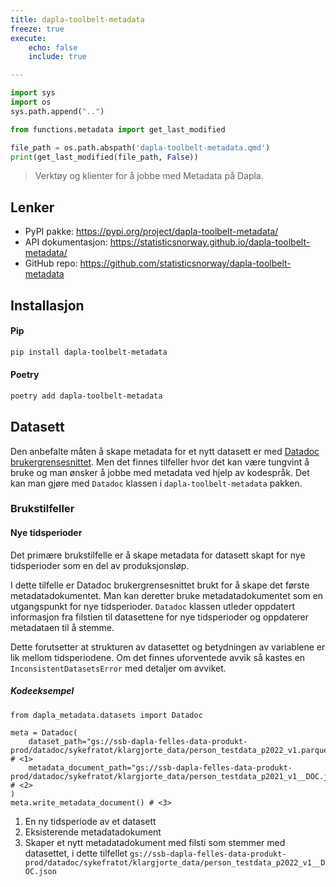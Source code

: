 ```yaml
---
title: dapla-toolbelt-metadata
freeze: true
execute:
    echo: false
    include: true

---
```


```python
import sys
import os
sys.path.append("..")

from functions.metadata import get_last_modified

file_path = os.path.abspath('dapla-toolbelt-metadata.qmd')
print(get_last_modified(file_path, False))
```

> Verktøy og klienter for å jobbe med Metadata på Dapla.

## Lenker

- PyPI pakke: <https://pypi.org/project/dapla-toolbelt-metadata/>
- API dokumentasjon: <https://statisticsnorway.github.io/dapla-toolbelt-metadata/>
- GitHub repo: <https://github.com/statisticsnorway/dapla-toolbelt-metadata>

## Installasjon

#### Pip

```.bash
pip install dapla-toolbelt-metadata
```

#### Poetry

```.bash
poetry add dapla-toolbelt-metadata
```

## Datasett

Den anbefalte måten å skape metadata for et nytt datasett er med [Datadoc brukergrensesnittet](./datadoc.qmd). Men det finnes tilfeller hvor det kan være tungvint å bruke og man ønsker å jobbe med metadata ved hjelp av kodespråk. Det kan man gjøre med `Datadoc` klassen i `dapla-toolbelt-metadata` pakken.

### Brukstilfeller

#### Nye tidsperioder

Det primære brukstilfelle er å skape metadata for datasett skapt for nye tidsperioder som en del av produksjonsløp.

I dette tilfelle er Datadoc brukergrensesnittet brukt for å skape det første metadatadokumentet. Man kan deretter bruke metadatadokumentet som en utgangspunkt for nye tidsperioder. `Datadoc` klassen utleder oppdatert informasjon fra filstien til datasettene for nye tidsperioder og oppdaterer metadataen til å stemme.

::: {.callout-note}
Dette forutsetter at strukturen av datasettet og betydningen av variablene er lik mellom tidsperiodene. Om det finnes uforventede avvik så kastes en `InconsistentDatasetsError` med detaljer om avviket.
:::

##### Kodeeksempel

```.python
from dapla_metadata.datasets import Datadoc

meta = Datadoc(
    dataset_path="gs://ssb-dapla-felles-data-produkt-prod/datadoc/sykefratot/klargjorte_data/person_testdata_p2022_v1.parquet",             # <1>
    metadata_document_path="gs://ssb-dapla-felles-data-produkt-prod/datadoc/sykefratot/klargjorte_data/person_testdata_p2021_v1__DOC.json", # <2>
)
meta.write_metadata_document() # <3>
```

1. En ny tidsperiode av et datasett
2. Eksisterende metadatadokument
3. Skaper et nytt metadatadokument med filsti som stemmer med datasettet, i dette tilfellet `gs://ssb-dapla-felles-data-produkt-prod/datadoc/sykefratot/klargjorte_data/person_testdata_p2022_v1__DOC.json`
